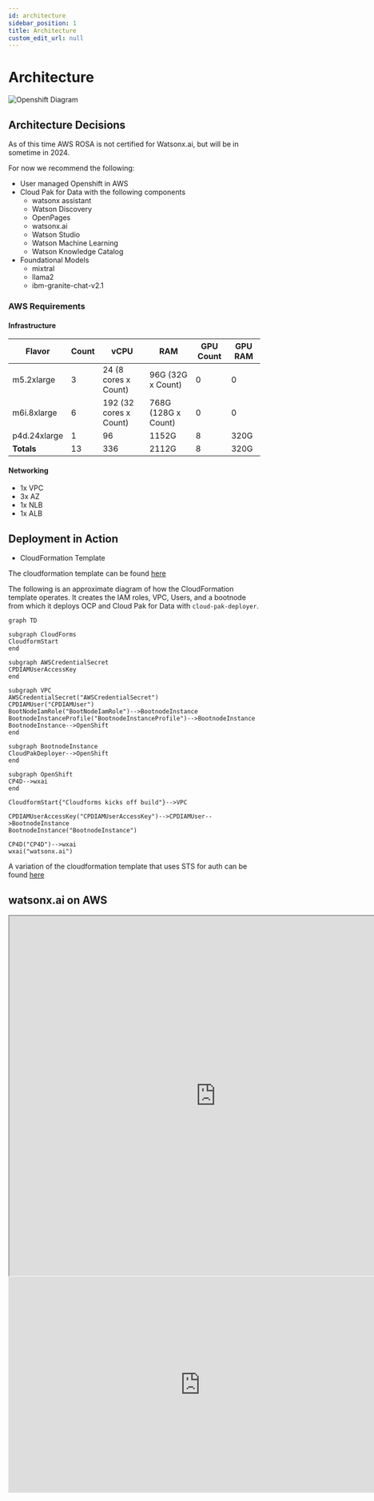 ```yaml
---
id: architecture
sidebar_position: 1
title: Architecture
custom_edit_url: null
---
```


# Architecture

![Openshift Diagram](https://github.com/ibm-client-engineering/solution-wxai-aws/assets/102995992/937d9cdf-695a-48ba-95ae-92d96355d2d5)

## Architecture Decisions

As of this time AWS ROSA is not certified for Watsonx.ai, but will be in sometime in 2024.

For now we recommend the following:

- User managed Openshift in AWS
- Cloud Pak for Data with the following components
    - watsonx assistant
    - Watson Discovery
    - OpenPages
    - watsonx.ai
    - Watson Studio
    - Watson Machine Learning
    - Watson Knowledge Catalog 
- Foundational Models
    - mixtral
    - llama2
    - ibm-granite-chat-v2.1

### AWS Requirements

#### Infrastructure

|Flavor | Count | vCPU | RAM | GPU Count | GPU RAM |
|--|--|--|--|--|--|
|m5.2xlarge|3|24 (8 cores x Count)|96G (32G x Count)|0|0|
|m6i.8xlarge|6|192 (32 cores x Count)|768G (128G x Count)|0|0| 
|p4d.24xlarge|1|96|1152G|8|320G|
|**Totals**|13|336|2112G|8|320G|

#### Networking

- 1x VPC
- 3x AZ
- 1x NLB
- 1x ALB

## Deployment in Action

- CloudFormation Template

The cloudformation template can be found [here](../../assets/Cloudformation/cluster.yml)

The following is an approximate diagram of how the CloudFormation template operates. It creates the IAM roles, VPC, Users, and a bootnode from which it deploys OCP and Cloud Pak for Data with `cloud-pak-deployer`.

```mermaid
graph TD

subgraph CloudForms
CloudformStart
end

subgraph AWSCredentialSecret
CPDIAMUserAccessKey
end

subgraph VPC
AWSCredentialSecret("AWSCredentialSecret")
CPDIAMUser("CPDIAMUser")
BootNodeIamRole("BootNodeIamRole")-->BootnodeInstance
BootnodeInstanceProfile("BootnodeInstanceProfile")-->BootnodeInstance
BootnodeInstance-->OpenShift
end

subgraph BootnodeInstance
CloudPakDeployer-->OpenShift
end

subgraph OpenShift
CP4D-->wxai
end

CloudformStart{"Cloudforms kicks off build"}-->VPC

CPDIAMUserAccessKey("CPDIAMUserAccessKey")-->CPDIAMUser-->BootnodeInstance
BootnodeInstance("BootnodeInstance")

CP4D("CP4D")-->wxai
wxai("watsonx.ai")
```

A variation of the cloudformation template that uses STS for auth can be found [here](../../assets/Cloudformation/cluster-sts.yml)

## watsonx.ai on AWS

<iframe
  title="Watsonx.ai-AWS-update"
  width="825"
  height="720"
  src="https://app.terrastruct.com/diagrams/550782635">
</iframe>

<iframe width="768" height="432" src="https://miro.com/app/embed/uXjVNtCvNTw=/?pres=1&frameId=3458764578922854387&embedId=518034396865" frameborder="0" scrolling="no" allow="fullscreen; clipboard-read; clipboard-write" allowfullscreen></iframe>

